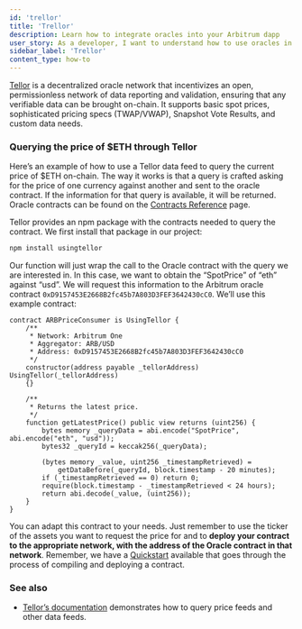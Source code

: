 ```yaml
---
id: 'trellor'
title: 'Trellor'
description: Learn how to integrate oracles into your Arbitrum dapp
user_story: As a developer, I want to understand how to use oracles in Arbitrum to get off-chain data on-chain.
sidebar_label: 'Trellor'
content_type: how-to
---
```


[Tellor](https://tellor.io/) is a decentralized oracle network that incentivizes an open, permissionless network of data reporting and validation, ensuring that any verifiable data can be brought on-chain. It supports basic spot prices, sophisticated pricing specs (TWAP/VWAP), Snapshot Vote Results, and custom data needs.

### Querying the price of $ETH through Tellor

Here’s an example of how to use a Tellor data feed to query the current price of $ETH on-chain. The way it works is that a query is crafted asking for the price of one currency against another and sent to the oracle contract. If the information for that query is available, it will be returned. Oracle contracts can be found on the [Contracts Reference](https://docs.tellor.io/tellor/the-basics/contracts-reference) page.

Tellor provides an npm package with the contracts needed to query the contract. We first install that package in our project:

```bash
npm install usingtellor
```

Our function will just wrap the call to the Oracle contract with the query we are interested in. In this case, we want to obtain the “SpotPrice” of “eth” against “usd”. We will request this information to the Arbitrum oracle contract `0xD9157453E2668B2fc45b7A803D3FEF3642430cC0`. We’ll use this example contract:

```solidity
contract ARBPriceConsumer is UsingTellor {
    /**
     * Network: Arbitrum One
     * Aggregator: ARB/USD
     * Address: 0xD9157453E2668B2fc45b7A803D3FEF3642430cC0
     */
    constructor(address payable _tellorAddress) UsingTellor(_tellorAddress)
    {}

    /**
     * Returns the latest price.
     */
    function getLatestPrice() public view returns (uint256) {
        bytes memory _queryData = abi.encode("SpotPrice", abi.encode("eth", "usd"));
        bytes32 _queryId = keccak256(_queryData);

        (bytes memory _value, uint256 _timestampRetrieved) =
            getDataBefore(_queryId, block.timestamp - 20 minutes);
        if (_timestampRetrieved == 0) return 0;
        require(block.timestamp - _timestampRetrieved < 24 hours);
        return abi.decode(_value, (uint256));
    }
}
```

You can adapt this contract to your needs. Just remember to use the ticker of the assets you want to request the price for and to **deploy your contract to the appropriate network, with the address of the Oracle contract in that network**. Remember, we have a [Quickstart](/build-decentralized-apps/01-quickstart-solidity-hardhat.md) available that goes through the process of compiling and deploying a contract.

### See also

- [Tellor’s documentation](https://docs.tellor.io/) demonstrates how to query price feeds and other data feeds.
